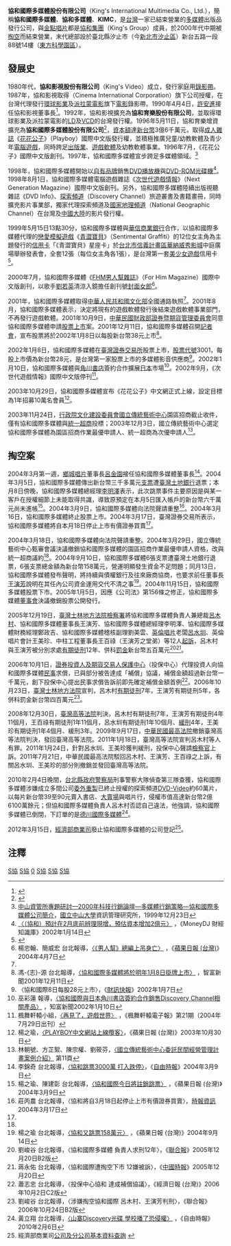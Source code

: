 {{Infobox Company 
| company_name = 協和國際多媒體股份有限公司
| company_name_en = King's International Multimedia Co., Ltd.
| logo = KIMC transparent tape 20171209.jpg
| caption =
| type = 股份有限公司
| local_code_name = TW
| local_code = 96965190
| traded_as  = {{twse|3001}}（已下市）
| foundation = 1980年
| defunct = 2012年
| location = {{TWN}}[[新北市|新北市]][[汐止區|汐止區]]新台五路一段88號14樓<br>（[[東方科學園區|東方科學園區]]）
| key_people = 總裁：[[呂木村|呂木村]]<br>[[董事長|董事長]]：[[王演芳|王演芳]]<br>[[總經理|總經理]]：[[李明澤|李明澤]]
| industry = 出版業
| products = 
| capital = 
| company_slogan = 新世紀影音共和國
| revenue = 
| operating_income = 
| net_income = 
| num_employees = 
| parent = 
| subsid = 
| homepage = 
| footnotes = 
}}
{{Note24hUTC+8}}
'''協和國際多媒體股份有限公司'''（King's International Multimedia Co., Ltd.），簡稱'''協和國際多媒體'''、'''協和多媒體'''、'''KIMC'''，是[[台灣|台灣]]一家已結束營業的[[多媒體|多媒體]]出版品發行公司，與[[金點唱片|金點唱片]]都是[[協和集團|協和集團]]（King's Group）成員，於2000年代中期被[[掏空|掏空]]而結束營業，末代總部設於臺北縣汐止市（今[[新北市|新北市]][[汐止區|汐止區]]）新台五路一段88號14樓（[[東方科學園區|東方科學園區]]）。

==發展史==
1980年代，'''協和影視股份有限公司'''（King's Video）成立，發行家庭用[[錄影帶|錄影帶]]。1987年，協和影視取得{{link-en|新艺国际电影公司|Cinema International Corporation}}（Cinema International Corporation）旗下公司{{link-en|CIC Video|CIC Video}}授權，在台灣代理發行[[環球影業|環球影業]]及[[派拉蒙電影|派拉蒙電影]]旗下[[電影|電影]]錄影帶。1990年4月4日，[[許安進|許安進]]接任協和影視董事長<ref>{{cite news||publisher=[[經濟日報_(台灣)|經濟日報 (台灣)]]|title=〈協和影視改組 營運改變〉|date=1990年4月5日}}</ref>。1992年，協和影視擴充為'''協和育樂股份有限公司'''，並取得環球影業及派拉蒙電影的[[LD|LD]]及[[VCD|VCD]]的台灣發行權。1996年5月11日，協和育樂增資擴充為'''協和國際多媒體股份有限公司'''<ref>{{Cite web |url=http://www.taiwancinema.com/ct_12739_40 |title=臺灣電影網－電影查詢瀏覽－電影事業－協和國際多媒體 |access-date=2014-09-21 |archive-url=https://web.archive.org/web/20160304125345/http://www.taiwancinema.com/ct_12739_40 |archive-date=2016-03-04 |dead-url=yes }}</ref>，[[資本額|資本額]]達[[新台幣|新台幣]]3億6千萬元，取得[[成人雜誌|成人雜誌]]《[[花花公子|花花公子]]》（Playboy）國際中文版發行權，並積極推廣兒童/幼教軟體及青少年[[電腦遊戲|電腦遊戲]]，同時跨足[[出版業|出版業]]、[[遊戲軟體|遊戲軟體]]及幼教軟體事業。1996年7月，《花花公子》國際中文版創刊。1997年，協和國際多媒體宣步跨足多媒體領域。<ref>[http://adc.cm.nsysu.edu.tw/seminar/%E7%A7%91%E6%8A%80%E8%A1%8C%E9%8A%B7%E5%B0%88%E9%A1%8C%E8%AC%9B%E5%BA%A7%20%2888Fall%29/team13/intro.htm 中山資管所專題研討—2000年科技行銷論壇—多媒體行銷策略—協和國際多媒體公司簡介]{{dead link|date=2017年11月 |bot=InternetArchiveBot |fix-attempted=yes }}，[[國立中山大學|國立中山大學]]資訊管理研究所，1999年12月23日</ref>

1998年，協和國際多媒體開始以[[自有品牌|自有品牌]]銷售[[DVD播放機|DVD播放機]]與[[DVD-ROM|DVD-ROM]][[光碟機|光碟機]]<ref name="MoneyDJ 2002-1-14">[http://www.moneydj.com/kmdj/report/ReportViewer.aspx?a=5e6e2f84-db79-4d1d-8b99-6c981b2a60ca 〈（協和）預計在2月底前辨理現增，預估資本增加2億元〉] {{Wayback|url=http://www.moneydj.com/kmdj/report/ReportViewer.aspx?a=5e6e2f84-db79-4d1d-8b99-6c981b2a60ca |date=20210511060039 }}，《MoneyDJ 財經知識庫》2002年1月14日</ref>。1998年8月1日，協和國際多媒體電腦遊戲雜誌《[[次世代遊戲情報|次世代遊戲情報]]》（Next Generation Magazine）國際中文版創刊。另外，協和國際多媒體陸續出版視聽雜誌《DVD Info》、[[探索頻道|探索頻道]]（Discovery Channel）旅遊叢書及書籍畫冊，同時擴充影片事業部，獨家代理探索頻道及[[國家地理頻道|國家地理頻道]]（National Geographic Channel）在台灣及[[中國大陸|中國大陸]]的影片發行權。

1999年5月15日13點30分，協和國際多媒體與[[華信商業銀行|華信商業銀行]]合作，以協和國際多媒體代理的[[戀愛模擬遊戲|戀愛模擬遊戲]]《[[青澀之戀|青澀寶貝]]》（Sentimental Graffiti）的12位女主角為主題發行的[[信用卡|信用卡]]「《青澀寶貝》星座卡」於[[台北市|台北市]][[信義計畫區|信義計畫區]][[華納威秀影城|華納威秀影城]]中庭廣場舉辦發表會，全套12張（每位女主角各1張），是台灣第一套[[美少女遊戲|美少女遊戲]]信用卡<ref>{{Cite web |url=http://www.csie.ntu.edu.tw/~b4506062/sg/news/cnews1999_5.html |title=青澀之戀—最新情報—1999年7月 |access-date=2012-01-15 |archive-date=2021-05-11 |archive-url=https://web.archive.org/web/20210511060042/https://www.csie.ntu.edu.tw/~b4506062/sg/news/cnews1999_5.html }}</ref>。

2000年7月，協和國際多媒體《[[男人装|FHM男人幫雜誌]]》（For Him Magazine）國際中文版創刊，以歌手[[劉若英|劉若英]]清涼入鏡擔任創刊號[[封面女郎|封面女郎]]<ref>楊忠翰、簡威宏 台北報導，[http://tw.nextmedia.com/applenews/article/art_id/841145/IssueID/20040407 〈《男人幫》總編上吊身亡〉] {{Wayback|url=http://tw.nextmedia.com/applenews/article/art_id/841145/IssueID/20040407 |date=20101125084537 }}，《[[蘋果日報_(台灣)|蘋果日報 (台灣)]]》2004年4月7日</ref>。

2001年，協和國際多媒體取得[[中華人民共和國文化部|中華人民共和國文化部]]全國通路執照<ref name="MoneyDJ 2002-1-14" />。2001年8月，協和國際多媒體表示，決定將現有的遊戲軟體發行後結束遊戲軟體事業部門，不再發行遊戲軟體。2001年10月9日，[[中華民國財政部|中華民國財政部]][[財政部證券暨期貨管理委員會|證券暨期貨管理委員會]]同意協和國際多媒體申請[[股票上市|股票上市]]案。2001年12月11日，協和國際多媒體召開[[記者會|記者會]]，宣布股票將於2002年1月8日以每股新台幣38元上市<ref>馮-{志}-源 台北報導，[http://www.moneydj.com/kmdj/news/NewsViewer.aspx?a=773c8403-72fb-4f91-a416-e61cbf2a65af 〈協和國際多媒體將於明年1月8日掛牌上市〉] {{Wayback|url=http://www.moneydj.com/kmdj/news/NewsViewer.aspx?a=773c8403-72fb-4f91-a416-e61cbf2a65af |date=20210511060035 }}，智富新聞2001年12月11日</ref>。

2002年1月8日，協和國際多媒體在[[臺灣證券交易所|臺灣證券交易所]]股票上市，[[股票代號|股票代號]]3001，每股上市價為新台幣28元，是台灣第一家股票上市的多媒體影音供應商<ref>〈協和國際8日每股28元上市〉，《[[財訊快報|財訊快報]]》2002年1月7日</ref>。2002年1月10日，協和國際多媒體與[[角川書店|角川書店]]簽約合作擴展[[日本|日本]]市場<ref>巫彩蓮 報導，[http://www.moneydj.com/kmdj/news/NewsViewer.aspx?a=e94e0d9b-0e79-455b-87b0-4797dd73e4c6 〈協和國際與日本角川書店簽約合作銷售Discovery Channel相關產品〉] {{Wayback|url=http://www.moneydj.com/kmdj/news/NewsViewer.aspx?a=e94e0d9b-0e79-455b-87b0-4797dd73e4c6 |date=20210511060105 }}，知富新聞2002年1月10日</ref>。2002年9月，《次世代遊戲情報》國際中文版停刊<ref>楓舞軒轅小組，[http://swd1017.myweb.hinet.net/windheart/news/20/paper20.htm 〈再見了，遊戲世界〉] {{Wayback|url=http://swd1017.myweb.hinet.net/windheart/news/20/paper20.htm |date=20131019145414 }}，《楓舞軒轅電子報》第21期（2004年7月29日出刊）</ref>。

2003年10月29日，協和國際多媒體宣布《花花公子》中文網正式上線，設定目標為1年招募10萬名會員<ref>楊之瑜，[http://tw.nextmedia.com/applenews/article/art_id/461256/IssueID/20031030 〈PLAYBOY中文網站上線攬客〉]{{Dead link|date=2020年1月 |bot=InternetArchiveBot |fix-attempted=yes }}，《蘋果日報 (台灣)》2003年10月30日</ref>。

2003年11月24日，[[行政院文化建設委員會|行政院文化建設委員會]][[國立傳統藝術中心|國立傳統藝術中心]]園區招商截止收件，僅有協和國際多媒體與[[統一超商|統一超商]]投標；2003年12月3日，國立傳統藝術中心選定協和國際多媒體為園區招商作業最優申請人、統一超商為次優申請人<ref name="國立傳統藝術中心委託民間經營管理計畫案例介紹">林朝號、方芷絮、陳宗權、劉筱芬，[https://docs.google.com/viewer?a=v&q=cache:zFqEaljAeyMJ:ppp.pcc.gov.tw/PPP.admin/DownFile.aspx%3Ffromto%3Dwebsite%26ReferId%3D38+%22%E5%9C%8B%E7%AB%8B%E5%82%B3%E7%B5%B1%E8%97%9D%E8%A1%93%E4%B8%AD%E5%BF%83%22%2B%22%E6%9C%80%E5%84%AA%E7%94%B3%E8%AB%8B%E4%BA%BA%22&hl=zh-TW&gl=tw&pid=bl&srcid=ADGEEShCBEZ9NSiwbWtbL4_Izdd7P4xf9Sq_D5BLixSDsrk56tel69r27zKDkpMyD2l19OqHYqywhyYU0f21KW2wFmNYRCZ609YhNfUpa93ndW-ohLanTEpqlPoS7YI-879ok6Vug4tH&sig=AHIEtbSZukKeALuJWRU_DPKJuzJljKaatQ 〈國立傳統藝術中心委託民間經營管理計畫案例介紹〉] {{Wayback|url=https://docs.google.com/viewer?a=v&q=cache%3AzFqEaljAeyMJ%3Appp.pcc.gov.tw%2FPPP.admin%2FDownFile.aspx%3Ffromto%3Dwebsite%26ReferId%3D38+%22%E5%9C%8B%E7%AB%8B%E5%82%B3%E7%B5%B1%E8%97%9D%E8%A1%93%E4%B8%AD%E5%BF%83%22%2B%22%E6%9C%80%E5%84%AA%E7%94%B3%E8%AB%8B%E4%BA%BA%22&hl=zh-TW&gl=tw&pid=bl&srcid=ADGEEShCBEZ9NSiwbWtbL4_Izdd7P4xf9Sq_D5BLixSDsrk56tel69r27zKDkpMyD2l19OqHYqywhyYU0f21KW2wFmNYRCZ609YhNfUpa93ndW-ohLanTEpqlPoS7YI-879ok6Vug4tH&sig=AHIEtbSZukKeALuJWRU_DPKJuzJljKaatQ |date=20210511060124 }}第11頁</ref>。

==掏空案==
2004年3月第一週，[[鄉城唱片|鄉城唱片]]董事長[[呂金園|呂金園]]接任協和國際多媒體董事長<ref>李錦奇 台北報導，[http://www.ltn.com.tw/2004/new/mar/9/today-stock7.htm 〈協和跳票3000萬 打入跌停〉]{{dead link|date=2017年11月 |bot=InternetArchiveBot |fix-attempted=yes }}，《[[自由時報|自由時報]]》2004年3月9日</ref>。2004年3月5日，協和國際多媒體傳出新台幣三千多萬元[[支票|支票]]遭[[臺灣土地銀行|臺灣土地銀行]]退票；本月8日傍晚，協和國際多媒體總經理[[李明澤|李明澤]]表示，此次跳票事件主要原因是與某一客戶在授權細節上未能取得共識，導致原預定在本月5日匯入帳戶的新台幣六千萬元尚未進帳<ref>楊之瑜、陳建彰 台北報導，[http://www.appledaily.com.tw/appledaily/article/finance/20040309/770510 〈協和國際今日將註銷跳票〉] {{Wayback|url=http://www.appledaily.com.tw/appledaily/article/finance/20040309/770510 |date=20160309181737 }}，《蘋果日報 (台灣)》2004年3月9日</ref>。2004年3月9日，協和國際多媒體向法院聲請重整<ref name="協和將自3月18日起停止上市有價證券買賣">莊丙農 台北報導，〈協和將自3月18日起停止上市有價證券買賣〉，[[時報資訊|時報資訊]]2004年3月17日</ref>。2004年3月16日，協和國際多媒體終止股票上市。2004年3月17日，臺灣證券交易所表示，協和國際多媒體將自本月18日停止上市有價證券買賣<ref name="協和將自3月18日起停止上市有價證券買賣" />。

2004年3月18日，協和國際多媒體向法院聲請重整。2004年3月29日，國立傳統藝術中心甄審會議決議撤銷協和國際多媒體的園區招商作業最優申請人資格，改與統一超商議約<ref name="國立傳統藝術中心委託民間經營管理計畫案例介紹" />。2004年9月10日，協和國際多媒體6張支票遭臺灣土地銀行退票，6張支票總金額為新台幣158萬元，營運明顯發生資金不足問題；同月13日，協和國際多媒體發布聲明，將持續與債權銀行及往來廠商協商，也要求前任董事長[[王演芳|王演芳]]說明在其任內公司資金運用交代不清之事<ref>楊之瑜 台北報導，[http://www.appledaily.com.tw/appledaily/article/finance/20040914/1232295 〈協和又跳票158萬元〉] {{Wayback|url=http://www.appledaily.com.tw/appledaily/article/finance/20040914/1232295 |date=20160312015602 }}，《蘋果日報 (台灣)》2004年9月14日</ref>。2004年11月15日，協和國際多媒體股票下市。2005年1月5日，因應《公司法》第156條之修正，協和國際多媒體[[董事會|董事會]]決議撤銷股票公開發行。

2005年12月19日，[[臺灣士林地方法院檢察署|臺灣士林地方法院檢察署]]將協和國際多媒體負責人兼總裁[[呂木村|呂木村]]、協和國際多媒體董事長王演芳、協和國際多媒體總經理李明澤、協和國際多媒體財務經理鄭政吉、協和國際多媒體稽核副理劉美雲、[[英倫唱片|英倫唱片]]老闆[[呂水圳|呂水圳]]、英倫唱片會計王美珍、中柱工程董事長王百祿（王演芳之堂弟）等12人[[起訴|起訴]]，呂木村與王演芳被分別求處[[有期徒刑|有期徒刑]]12年、併科[[罰金|罰金]]新台幣五百萬元<ref>劉峻谷 台北報導，〈協和國際多媒體 負責人求刑12年〉，《[[聯合報|聯合報]]》2005年12月20日B2版</ref><ref>蔣永佑 台北報導，〈協和國際遭掏空下市 12嫌被訴〉，《[[中國時報|中國時報]]》2005年12月20日</ref>。

2006年10月1日，[[證券投資人及期貨交易人保護中心|證券投資人及期貨交易人保護中心]]（投保中心）代理投資人向協和國際多媒體[[民事|民事]]求償，已與部分被告達成「補償」協議，補償金額超過新台幣一千萬元，創下投保中心提出民事求償告訴前即先確定補償金額首例<ref>蕭志忠 台北報導，〈投保中心協和 達成補償協議〉，《經濟日報 (台灣)》2006年10月2日C2版</ref>。2006年10月23日，[[臺灣士林地方法院|臺灣士林地方法院]]宣判，呂木村[[有期徒刑|有期徒刑]]7年，王演芳有期徒刑5年，各併科罰金新台幣四百萬元<ref>劉峻谷 台北報導，〈涉嫌掏空協和國際 呂木村、王演芳判刑〉，《聯合報》2006年10月24日B2版</ref>。

2008年12月30日，[[臺灣高等法院|臺灣高等法院]]判決，呂木村有期徒刑7年，王演芳有期徒刑4年11個月，王百祿有期徒刑1年11個月，呂水圳有期徒刑1年10個月、[[緩刑|緩刑]]4年，王美珍有期徒刑1年4個月、緩刑3年。2009年9月17日，[[中華民國最高法院|中華民國最高法院]]撤銷臺灣高等法院判決，發回臺灣高等法院。2011年1月18日，臺灣高等法院宣判呂木村等人有罪。2011年1月24日，針對呂水圳、王美珍獲判緩刑，投保中心聲請[[檢察官|檢察官]]上訴。2011年7月21日，中華民國最高法院駁回呂木村、王演芳、王百祿之上訴，有關呂水圳、王美珍的部分則撤銷並發回臺灣高等法院。

2010年2月4日晚間，[[台北縣政府警察局|台北縣政府警察局]]刑事警察大隊偵查第三隊查獲，協和國際多媒體涉嫌成立多間公司[[委外|委外]][[重製|重製]]已終止授權的探索頻道[[DVD-Video|DVD-Video]]約60萬片，以每片新台幣39至90元賣入書店、[[大賣場|大賣場]]與唱片行，侵權市值高達新台幣2億6100萬餘元；但協和國際多媒體負責人呂木村否認自己違法，他強調，協和國際多媒體已倒閉，下訂單的是[[德川國際多媒體|德川國際多媒體]]<ref>黃立翔 台北報導，[http://news.ltn.com.tw/news/society/paper/372004 〈山寨Discovery光碟 學校播了恐侵權〉] {{Wayback|url=http://news.ltn.com.tw/news/society/paper/372004 |date=20210511060132 }}，《自由時報》2010年2月6日</ref>。

2012年3月15日，[[經濟部商業司|經濟部商業司]]廢止協和國際多媒體的公司登記<ref>經濟部商業司[http://gcis.nat.gov.tw/pub/cmpy/cmpyInfoListAction.do 公司及分公司基本資料查詢] {{Wayback|url=http://gcis.nat.gov.tw/pub/cmpy/cmpyInfoListAction.do |date=20111221023151 }}</ref>。

==注釋==
{{reflist}}

{{台灣電子遊戲公司}}

[[Category:台灣已結業電子遊戲公司|S協]]
[[Category:臺灣已結業出版社|S協]]
[[Category:臺灣證券交易所上市公司|0]]
[[Category:總部位於新北市的工商業機構|S協]]
[[Category:1996年成立的公司|S協]]
[[Category:2012年結業公司|S協]]